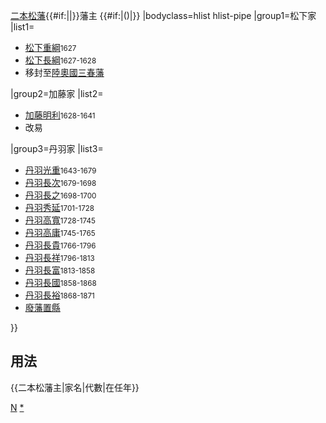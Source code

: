 {{Navbox
|name=二本松藩主
|title={{#if:{{{1|}}}|{{{1|}}}|}}[[二本松藩]]{{#if:{{{2|}}}|{{{2|}}}|}}藩主 {{#if:{{{3|}}}|({{{3|}}})|}}
|bodyclass=hlist hlist-pipe
|group1=松下家
|list1=
*[[松下重綱]]<small>1627</small>
*[[松下長綱]]<small>1627-1628</small>
*移封至[[陸奧國]][[三春藩]]
|group2=加藤家
|list2=
*[[加藤明利]]<small>1628-1641</small>
*改易
|group3=丹羽家
|list3=
*[[丹羽光重]]<small>1643-1679</small>
*[[丹羽長次]]<small>1679-1698</small>
*[[丹羽長之]]<small>1698-1700</small>
*[[丹羽秀延]]<small>1701-1728</small>
*[[丹羽高寬]]<small>1728-1745</small>
*[[丹羽高庸]]<small>1745-1765</small>
*[[丹羽長貴]]<small>1766-1796</small>
*[[丹羽長祥]]<small>1796-1813</small>
*[[丹羽長富]]<small>1813-1858</small>
*[[丹羽長國]]<small>1858-1868</small>
*[[丹羽長裕]]<small>1868-1871</small>
*[[廢藩置縣]]
}}<noinclude>
==用法==
<nowiki>{{二本松藩主|家名|代數|在任年}}</nowiki>
[[Category:歷代藩主模板|N]]
[[Category:二本松藩主|*]]
</noinclude>